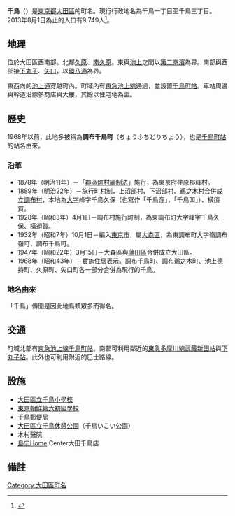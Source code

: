 {{Pathnav|日本|東京都|大田區|'''千鳥'''|hide=1|frame=1}}
{{Infobox Settlement
|official_name = 千鳥
|native_name =
|settlement_type = [[町|町]]
|image_skyline = ChidoriPostoffice.JPG
|imagesize = 250px
|image_caption = [[千鳥郵便局|千鳥郵便局]]
|image_flag =
|image_seal =
| image_map =
| map_caption =
| pushpin_map = Tokyo city
|subdivision_type = [[國家|國家]]
|subdivision_name = [[File:Flag_of_Japan.svg|border]] [[日本|日本]]
|subdivision_type1 = [[都道府縣|都道府縣]]
|subdivision_name1 = [[File:Flag_of_Tokyo_Prefecture.svg|25px]] [[東京都|東京都]]
|subdivision_type2 = [[東京都區部|特別區]]
|subdivision_name2 = [[File:Flag_of_Ota,_Tokyo.svg|25px]] [[大田區|大田區]]
|subdivision_type3 = [[地域|地域]]
|subdivision_name3 = [[大森區|大森地域]]
|established_title =
|established_date =
|government_type =
|leader_title =
|leader_name =
|area_magnitude =
|area_total_sq_mi =
|area_total_km2 =
|area_land_sq_mi =
|area_land_km2 =
|area_urban_sq_mi =
|area_urban_km2 =
|area_metro_km2 =
|area_metro_sq_mi =
|population_as_of= 2013年（平成25年）8月1日
|population_footnotes =
|population_total = 9749
|population_urban =
|population_metro =
|population_density_sq_mi =
|population_density_km2 =
| timezone = [[日本標準時間|JST]]
| utc_offset = +9
|timezone_DST =
|utc_offset_DST =
|latd=35|latm=34|lats=11.6|latNS=N
|longd=139|longm=41|longs=39.1|longEW=E
|elevation_footnotes=
|elevation_m =
|elevation_ft =
|postal_code_type = [[郵遞區號|郵遞區號]]
|postal_code = 146-0083
|area_code =
|website =
|footnotes =
}}
'''千鳥'''（{{jpn|j=千鳥|hg=ちどり|rm=Chidori|f=y}}）是[[東京都|東京都]][[大田區|大田區]]的町名。現行行政地名為千鳥一丁目至千鳥三丁目。2013年8月1日為止的人口有9,749人<ref>{{Cite web |url=http://www.city.ota.tokyo.jp/kuseijoho/suuji/jinkou/setai_jinkou/oota_suji2508.html |title=大田区ホームページ：平成25年8月1日現在 |accessdate=2013-08-19 |archive-date=2014-02-18 |archive-url=https://web.archive.org/web/20140218230417/http://www.city.ota.tokyo.jp/kuseijoho/suuji/jinkou/setai_jinkou/oota_suji2508.html |dead-url=no }}</ref>。

== 地理 ==
位於大田區西南部。北鄰[[久原|久原]]、[[南久原|南久原]]。東與[[池上_(大田區)|池上]]之間以[[國道1號_(日本)|第二京濱]]為界。南部與西部接[[下丸子|下丸子]]、[[矢口|矢口]]，以[[東京都道311號環狀八號線|環八通]]為界。

東西向的[[東京都道421號東品川下丸子線|池上通]]穿越町內。町域內有[[東急池上線|東急池上線]]通過，並設置[[千鳥町站_(東京都)|千鳥町站]]。車站周邊與幹道沿線多商店與大樓，其餘以住宅地為主。

== 歷史 ==
1968年以前，此地多被稱為'''調布千鳥町'''（ちょうふちどりちょう），也是[[千鳥町站_(東京都)|千鳥町站]]的站名由來。
=== 沿革 ===
*1878年（明治11年）－「[[郡區町村編制法|郡區町村編制法]]」施行，為東京府荏原郡峰村。
*1889年（明治22年）－施行[[町村制|町村制]]，上沼部村、下沼部村、鵜之木村合併成立[[田園調布#歷史|調布村]]，本地為[[大字|大字]]峰字千鳥久保（也寫作「千鳥窪」，「千鳥凹」）、橫須賀。
*1928年（昭和3年）4月1日－調布村施行町制，為東調布町大字峰字千鳥久保、橫須賀。
*1932年（昭和7年）10月1日－編入[[東京市|東京市]]，屬[[大森區|大森區]]，為東調布町大字嶺調布嶺町、調布千鳥町。
*1947年（昭和22年）3月15日－大森區與[[蒲田區|蒲田區]]合併成立大田區。
*1968年（昭和43年）－實施[[住居表示|住居表示]]。調布千鳥町、調布鵜之木町、池上德持町、久原町、矢口町各一部分合併為現行的千鳥。
=== 地名由來 ===
「千鳥」傳聞是因此地鳥類眾多而得名。

== 交通 ==
町域北部有[[東急池上線|東急池上線]][[千鳥町站_(東京都)|千鳥町站]]。南部可利用鄰近的[[東急多摩川線|東急多摩川線]][[武藏新田站|武藏新田站]]與[[下丸子站|下丸子站]]。此外也可利用附近的巴士路線。

== 設施 ==
* [[大田區立千鳥小學校|大田區立千鳥小學校]]
* [[東京朝鮮第六初級學校|東京朝鮮第六初級學校]]
* [[千鳥郵便局|千鳥郵便局]]
* [[大田區立千鳥休憩公園|大田區立千鳥休憩公園]]（千鳥いこい公園）
* 木村醫院
* [[島忠|島忠]]Home Center大田千鳥店

== 備註 ==
{{Reflist}}

{{Commonscat|Chidori, Ota, Tokyo}}
{{大田區的町名}}
{{DEFAULTSORT:Chidori}}
{{coord|35|34|11.6|N|139|41|39.1|E|region:JP|display=title}}
[[Category:大田區町名|Category:大田區町名]]